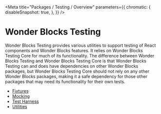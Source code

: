 
<Meta
    title="Packages / Testing / Overview"
    parameters={{
        chromatic: {
            disableSnapshot: true,
        },
    }}
/>

# Wonder Blocks Testing

Wonder Blocks Testing provides various utilities to support testing of React components and Wonder Blocks features. It relies on Wonder Blocks Testing Core for much of its functionality. The difference between Wonder Blocks Testing and Wonder Blocks Testing Core is that Wonder Blocks Testing can and does have dependencies on other Wonder Blocks packages, but Wonder Blocks Testing Core should not rely on any other Wonder Blocks packages, making it a safe dependency for those other packages that may need its functionality for their own tests.

-   <a href="./?path=/docs/packages-testing-fixtures-overview--docs">Fixtures</a>
-   <a href="./?path=/docs/packages-testing-mocking-overview--docs">Mocking</a>
-   <a href="./?path=/docs/packages-testing-test-harness-overview--docs">Test Harness</a>
-   <a href="./?path=/docs/packages-testing-utilities-overview--docs">Utilities</a>
